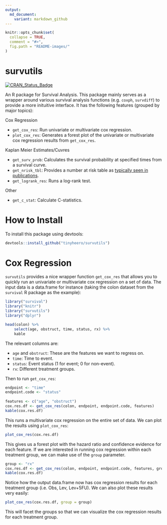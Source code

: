 ```yaml
---
output:
  md_document:
    variant: markdown_github
---
```


<!-- README.md is generated from README.Rmd. Please edit that file -->

```r
knitr::opts_chunk$set(
  collapse = TRUE,
  comment = "#>",
  fig.path = "README-images/"
)
```

# survutils

[![CRAN_Status_Badge](http://www.r-pkg.org/badges/version/survutils)](http://cran.r-project.org/package=survutils)

An R package for Survival Analysis. This package mainly serves as a wrapper around various survival analysis functions (e.g. `coxph`, `survdiff`) to provide a more inituitive interface. It has the following features (grouped by major topics):

Cox Regression

* `get_cox_res`: Run univariate or multivariate cox regression.
* `plot_cox_res`: Generates a forest plot of the univariate or multivariate cox regression results from `get_cox_res`.

Kaplan Meier Estimates/Cuvres

* `get_surv_prob`: Calculates the survival probability at specified times from a survival curve. 
* `get_nrisk_tbl`: Provides a number at risk table as [typically seen in publications](https://mcfromnz.wordpress.com/2011/11/06/kaplan-meier-survival-plot-with-at-risk-table/).
* `get_logrank_res`: Runs a log-rank test. 

Other

* `get_c_stat`: Calculate C-statistics. 

# How to Install

To install this package using devtools:

```r
devtools::install_github("tinyheero/survutils")
```

# Cox Regression

`survutils` provides a nice wrapper function `get_cox_res` that allows you to quickly run an univariate or multivariate cox regression on a set of data. The input data is a data.frame for instance (taking the colon dataset from the `survival` R package as the example):

```r
library("survival")
library("knitr")
library("survutils")
library("dplyr")

head(colon) %>%
	select(age, obstruct, time, status, rx) %>%
	kable
```

The relevant columns are:

* `age` and `obstruct`: These are the features we want to regress on.
* `time`: Time to event.
* `status`: Event status (1 for event; 0 for non-event).
* `rx`: Different treatment groups.

Then to run `get_cox_res`:

```r
endpoint <- "time"
endpoint.code <- "status"
 
features <- c("age", "obstruct")
cox.res.df <- get_cox_res(colon, endpoint, endpoint.code, features)
kable(cox.res.df)
```

This runs a multivariate cox regression on the entire set of data. We can plot the results using `plot_cox_res`:

```r
plot_cox_res(cox.res.df)
```

This gives us a forest plot with the hazard ratio and confidence evidence for each feature. If we are interested in running cox regression within each treatment group, we can make use of the `group` parameter.

```r
group <- "rx"
cox.res.df <- get_cox_res(colon, endpoint, endpoint.code, features, group)
kable(cox.res.df)
```

Notice how the output data.frame now has cox regression results for each treatment group (i.e. Obs, Lev, Lev+5FU). We can also plot these results very easily:

```r
plot_cox_res(cox.res.df, group = group)
```

This will facet the groups so that we can visualize the cox regression results for each treatment group.
